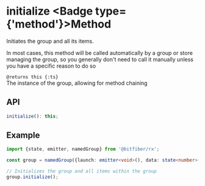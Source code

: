 
# initialize <Badge type={'method'}>Method</Badge>

Initiates the group and all its items.

In most cases, this method will be called automatically by a group or store managing
the group, so you generally don't need to call it manually unless you have a specific
reason to do so

`@returns this {:ts}`  
The instance of the group, allowing for method chaining

## API

```ts copy
initialize(): this;
```

## Example

```ts copy
import {state, emitter, namedGroup} from '@bitfiber/rx';

const group = namedGroup({launch: emitter<void>(), data: state<number>(0)});

// Initializes the group and all items within the group
group.initialize();
```
